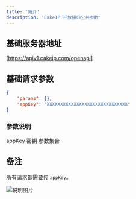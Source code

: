 ```yaml
---
title: '简介'
description: 'CakeIP 开放接口公共参数'
---
```


## 基础服务器地址

[https://apiv1.cakeip.com/openapi]

## 基础请求参数

```json
{
    "params": {},
    "appKey": "XXXXXXXXXXXXXXXXXXXXXXXXXXXXXX"
}
```

### 参数说明

<ParamField body="appKey" type="string" default="" required>
  appKey 密钥
</ParamField>

<ParamField body="params" type="object" default="{}" required>
  参数集合
</ParamField>

## 备注

所有请求都需要传 `appKey`。

![说明图片](https://oss.laf.dev/eobh98-img/cakeip_docs.jpg)